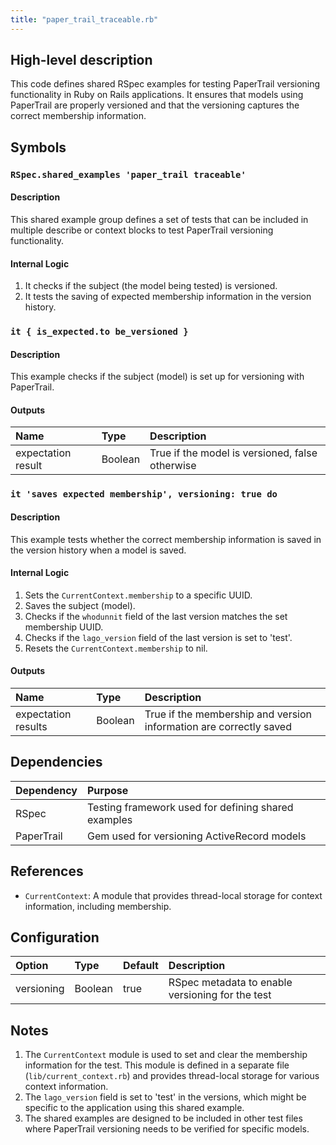 ```yaml
---
title: "paper_trail_traceable.rb"
---
```


## High-level description
This code defines shared RSpec examples for testing PaperTrail versioning functionality in Ruby on Rails applications. It ensures that models using PaperTrail are properly versioned and that the versioning captures the correct membership information.

## Symbols

### `RSpec.shared_examples 'paper_trail traceable'`
#### Description
This shared example group defines a set of tests that can be included in multiple describe or context blocks to test PaperTrail versioning functionality.

#### Internal Logic
1. It checks if the subject (the model being tested) is versioned.
2. It tests the saving of expected membership information in the version history.

### `it { is_expected.to be_versioned }`
#### Description
This example checks if the subject (model) is set up for versioning with PaperTrail.

#### Outputs
| Name | Type | Description |
|:-----|:-----|:------------|
| expectation result | Boolean | True if the model is versioned, false otherwise |

### `it 'saves expected membership', versioning: true do`
#### Description
This example tests whether the correct membership information is saved in the version history when a model is saved.

#### Internal Logic
1. Sets the `CurrentContext.membership` to a specific UUID.
2. Saves the subject (model).
3. Checks if the `whodunnit` field of the last version matches the set membership UUID.
4. Checks if the `lago_version` field of the last version is set to 'test'.
5. Resets the `CurrentContext.membership` to nil.

#### Outputs
| Name | Type | Description |
|:-----|:-----|:------------|
| expectation results | Boolean | True if the membership and version information are correctly saved |

## Dependencies
| Dependency | Purpose |
|:-----------|:--------|
| RSpec | Testing framework used for defining shared examples |
| PaperTrail | Gem used for versioning ActiveRecord models |

## References
- `CurrentContext`: A module that provides thread-local storage for context information, including membership.

## Configuration
| Option | Type | Default | Description |
|:-------|:-----|:--------|:------------|
| versioning | Boolean | true | RSpec metadata to enable versioning for the test |

## Notes
1. The `CurrentContext` module is used to set and clear the membership information for the test. This module is defined in a separate file (`lib/current_context.rb`) and provides thread-local storage for various context information.
2. The `lago_version` field is set to 'test' in the versions, which might be specific to the application using this shared example.
3. The shared examples are designed to be included in other test files where PaperTrail versioning needs to be verified for specific models.